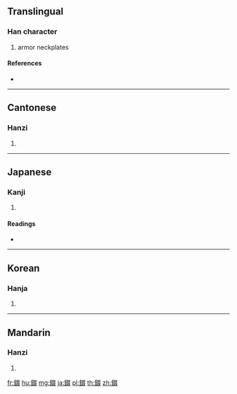 {{character info/new}}
==Translingual==

===Han character===
{{Han char|rn=167|rad=金|as=08|sn=16|four=87147|canj=CEEE}}

# armor neckplates

====References====
* {{Han ref|kx=1311.080|dkj=40566|dj=1812.170|hdz=64227.090|uh=9323|ud=37667|bh=EBE7|bd=60391}}

----

==Cantonese==

===Hanzi===
{{yue-hanzi|jyut=zyut3|y=jyut3}}

# {{defn|lang=yue|sort=金08}}

----

==Japanese==

===Kanji===
{{ja-kanji|grade=|rs=金08}}

# {{defn|lang=ja|sort=金08}}

====Readings====
* {{ja-readings|on=[[てい]] (tei), [[てつ]] (tetsu)|kun=[[しころ]] (shikoro)|nanori=}}

----

==Korean==

===Hanja===
{{ko-hanja|hangeul=철|eumhun=|rv=cheol|mr=ch'ŏl|y=chel}}

# {{defn|lang=ko|sort=金08}}

----

==Mandarin==

===Hanzi===
{{cmn-hanzi|pin=[[zhuì]] ([[zhui4]]), [[zhuó]] ([[zhuo2]])|wg=chui<sup>4</sup>, cho<sup>2</sup>}}

# {{defn|lang=cmn|sort=金08}}

[[fr:錣]]
[[hu:錣]]
[[mg:錣]]
[[ja:錣]]
[[pl:錣]]
[[th:錣]]
[[zh:錣]]